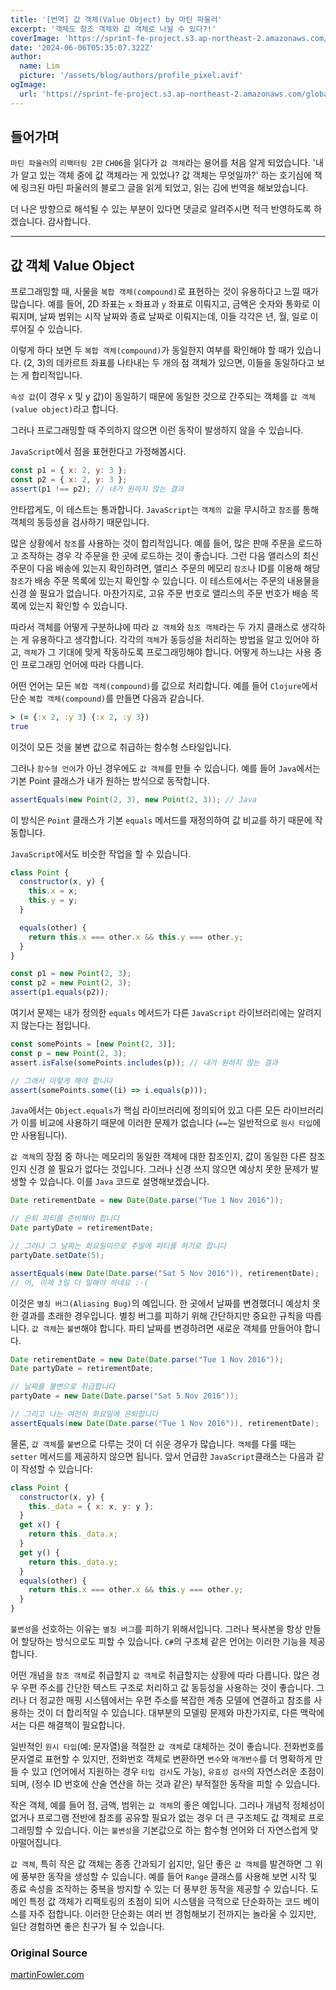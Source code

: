 ```yaml
---
title: '[번역] 값 객체(Value Object) by 마틴 파울러'
excerpt: '객체도 참조 객체와 값 객체로 나뉠 수 있다?!'
coverImage: 'https://sprint-fe-project.s3.ap-northeast-2.amazonaws.com/globalnomad/profile_image/2-3_116_1720775307874.avif'
date: '2024-06-06T05:35:07.322Z'
author:
  name: Lim
  picture: '/assets/blog/authors/profile_pixel.avif'
ogImage:
  url: 'https://sprint-fe-project.s3.ap-northeast-2.amazonaws.com/globalnomad/profile_image/2-3_116_1720775307874.avif'
---
```


## 들어가며

`마틴 파울러`의 `리팩터링 2판` `CH06`을 읽다가 `값 객체`라는 용어를 처음 알게 되었습니다.
'내가 알고 있는 객체 중에 값 객체라는 게 있었나? 값 객체는 무엇일까?' 하는 호기심에 책에 링크된 마틴 파울러의 블로그 글을 읽게 되었고, 읽는 김에 번역을 해보았습니다.

더 나은 방향으로 해석될 수 있는 부분이 있다면 댓글로 알려주시면 적극 반영하도록 하겠습니다. 감사합니다.

---

## 값 객체 Value Object

프로그래밍할 때, 사물을 `복합 객체(compound)`로 표현하는 것이 유용하다고 느낄 때가 많습니다. 예를 들어, 2D 좌표는 `x` 좌표과 `y` 좌표로 이뤄지고, 금액은 숫자와 통화로 이뤄지며, 날짜 범위는 시작 날짜와 종료 날짜로 이뤄지는데, 이들 각각은 년, 월, 일로 이루어질 수 있습니다.

이렇게 하다 보면 두 `복합 객체(compound)`가 동일한지 여부를 확인해야 할 때가 있습니다. (2, 3)의 데카르트 좌표를 나타내는 두 개의 점 객체가 있으면, 이들을 동일하다고 보는 게 합리적입니다.

`속성 값`(이 경우 x 및 y 값)이 동일하기 때문에 동일한 것으로 간주되는 객체를 `값 객체(value object)`라고 합니다.

그러나 프로그래밍할 때 주의하지 않으면 이런 동작이 발생하지 않을 수 있습니다.

`JavaScript`에서 점을 표현한다고 가정해봅시다.

```jsx
const p1 = { x: 2, y: 3 };
const p2 = { x: 2, y: 3 };
assert(p1 !== p2); // 내가 원하지 않는 결과
```

안타깝게도, 이 테스트는 통과합니다. `JavaScript`는 `객체의 값`을 무시하고 `참조`를 통해 객체의 동등성을 검사하기 때문입니다.

많은 상황에서 `참조`를 사용하는 것이 합리적입니다. 예를 들어, 많은 판매 주문을 로드하고 조작하는 경우 각 주문을 한 곳에 로드하는 것이 좋습니다. 그런 다음 앨리스의 최신 주문이 다음 배송에 있는지 확인하려면, 앨리스 주문의 메모리 `참조`나 ID를 이용해 해당 `참조`가 배송 주문 목록에 있는지 확인할 수 있습니다. 이 테스트에서는 주문의 내용물을 신경 쓸 필요가 없습니다. 마찬가지로, 고유 주문 번호로 앨리스의 주문 번호가 배송 목록에 있는지 확인할 수 있습니다.

따라서 객체를 어떻게 구분하냐에 따라 `값 객체`와 `참조 객체`라는 두 가지 클래스로 생각하는 게 유용하다고 생각합니다. 각각의 `객체`가 동등성을 처리하는 방법을 알고 있어야 하고, `객체`가 그 기대에 맞게 작동하도록 프로그래밍해야 합니다. 어떻게 하느냐는 사용 중인 프로그래밍 언어에 따라 다릅니다.

어떤 언어는 모든 `복합 객체(compound)`를 값으로 처리합니다. 예를 들어 `Clojure`에서 단순 `복합 객체(compound)`를 만들면 다음과 같습니다.

```clojure
> (= {:x 2, :y 3} {:x 2, :y 3})
true
```

이것이 모든 것을 불변 값으로 취급하는 함수형 스타일입니다.

그러나 `함수형 언어`가 아닌 경우에도 `값 객체`를 만들 수 있습니다. 예를 들어 `Java`에서는 기본 Point 클래스가 내가 원하는 방식으로 동작합니다.

```java
assertEquals(new Point(2, 3), new Point(2, 3)); // Java
```

이 방식은 `Point` 클래스가 기본 `equals` 메서드를 재정의하여 값 비교를 하기 때문에 작동합니다.

`JavaScript`에서도 비슷한 작업을 할 수 있습니다.

```jsx
class Point {
  constructor(x, y) {
    this.x = x;
    this.y = y;
  }

  equals(other) {
    return this.x === other.x && this.y === other.y;
  }
}

const p1 = new Point(2, 3);
const p2 = new Point(2, 3);
assert(p1.equals(p2));
```

여기서 문제는 내가 정의한 `equals` 메서드가 다른 `JavaScript` 라이브러리에는 알려지지 않는다는 점입니다.

```jsx
const somePoints = [new Point(2, 3)];
const p = new Point(2, 3);
assert.isFalse(somePoints.includes(p)); // 내가 원하지 않는 결과

// 그래서 이렇게 해야 합니다
assert(somePoints.some((i) => i.equals(p)));
```

`Java`에서는 `Object.equals`가 핵심 라이브러리에 정의되어 있고 다른 모든 라이브러리가 이를 비교에 사용하기 때문에 이러한 문제가 없습니다 (`==`는 일반적으로 `원시 타입`에만 사용됩니다).

`값 객체`의 장점 중 하나는 메모리의 동일한 객체에 대한 참조인지, 값이 동일한 다른 참조인지 신경 쓸 필요가 없다는 것입니다. 그러나 신경 쓰지 않으면 예상치 못한 문제가 발생할 수 있습니다. 이를 `Java` 코드로 설명해보겠습니다.

```java
Date retirementDate = new Date(Date.parse("Tue 1 Nov 2016"));

// 은퇴 파티를 준비해야 합니다
Date partyDate = retirementDate;

// 그러나 그 날짜는 화요일이므로 주말에 파티를 하기로 합니다
partyDate.setDate(5);

assertEquals(new Date(Date.parse("Sat 5 Nov 2016")), retirementDate);
// 어, 이제 3일 더 일해야 하네요 :-(
```

이것은 `별칭 버그(Aliasing Bug)`의 예입니다. 한 곳에서 날짜를 변경했더니 예상치 못한 결과를 초래한 경우입니다. 별칭 버그를 피하기 위해 간단하지만 중요한 규칙을 따릅니다. `값 객체`는 `불변`해야 합니다. 파티 날짜를 변경하려면 새로운 객체를 만들어야 합니다.

```java
Date retirementDate = new Date(Date.parse("Tue 1 Nov 2016"));
Date partyDate = retirementDate;

// 날짜를 불변으로 취급합니다
partyDate = new Date(Date.parse("Sat 5 Nov 2016"));

// 그리고 나는 여전히 화요일에 은퇴합니다
assertEquals(new Date(Date.parse("Tue 1 Nov 2016")), retirementDate);
```

물론, `값 객체`를 `불변`으로 다루는 것이 더 쉬운 경우가 많습니다. `객체`를 다룰 때는 `setter` 메서드를 제공하지 않으면 됩니다. 앞서 언급한 `JavaScript`클래스는 다음과 같이 작성할 수 있습니다:

```jsx
class Point {
  constructor(x, y) {
    this._data = { x: x, y: y };
  }
  get x() {
    return this._data.x;
  }
  get y() {
    return this._data.y;
  }
  equals(other) {
    return this.x === other.x && this.y === other.y;
  }
}
```

`불변성`을 선호하는 이유는 `별칭 버그`를 피하기 위해서입니다. 그러나 복사본을 항상 만들어 할당하는 방식으로도 피할 수 있습니다. `C#`의 구조체 같은 언어는 이러한 기능을 제공합니다.

어떤 개념을 `참조 객체`로 취급할지 `값 객체`로 취급할지는 상황에 따라 다릅니다. 많은 경우 우편 주소를 간단한 텍스트 구조로 처리하고 값 동등성을 사용하는 것이 좋습니다. 그러나 더 정교한 매핑 시스템에서는 우편 주소를 복잡한 계층 모델에 연결하고 참조를 사용하는 것이 더 합리적일 수 있습니다. 대부분의 모델링 문제와 마찬가지로, 다른 맥락에서는 다른 해결책이 필요합니다.

일반적인 `원시 타입`(예: 문자열)을 적절한 `값 객체`로 대체하는 것이 좋습니다. 전화번호를 문자열로 표현할 수 있지만, 전화번호 객체로 변환하면 `변수`와 `매개변수`를 더 명확하게 만들 수 있고 (언어에서 지원하는 경우 `타입 검사`도 가능), `유효성 검사`의 자연스러운 초점이 되며, (정수 ID 번호에 산술 연산을 하는 것과 같은) 부적절한 동작을 피할 수 있습니다.

작은 객체, 예를 들어 점, 금액, 범위는 `값 객체`의 좋은 예입니다. 그러나 개념적 정체성이 없거나 프로그램 전반에 참조를 공유할 필요가 없는 경우 더 큰 구조체도 값 객체로 프로그래밍할 수 있습니다. 이는 `불변성`을 기본값으로 하는 함수형 언어와 더 자연스럽게 맞아떨어집니다.

`값 객체`, 특히 작은 값 객체는 종종 간과되기 쉽지만, 일단 좋은 `값 객체`를 발견하면 그 위에 풍부한 동작을 생성할 수 있습니다. 예를 들어 `Range` 클래스를 사용해 보면 시작 및 종료 속성을 조작하는 중복을 방지할 수 있는 더 풍부한 동작을 제공할 수 있습니다. 도메인 특정 값 객체가 리팩토링의 초점이 되어 시스템을 극적으로 단순화하는 코드 베이스를 자주 접합니다. 이러한 단순화는 여러 번 경험해보기 전까지는 놀라울 수 있지만, 일단 경험하면 좋은 친구가 될 수 있습니다.

### Original Source

<a href='https://martinfowler.com/bliki/ValueObject.html'>martinFowler.com</a>
